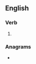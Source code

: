 ==English==

===Verb===
{{head|en|verb form}}

# {{present participle of|en|rollback|nocat=1}}

===Anagrams===
* {{anagrams|en|a=abcgikllnor|backrolling|rolling back}}